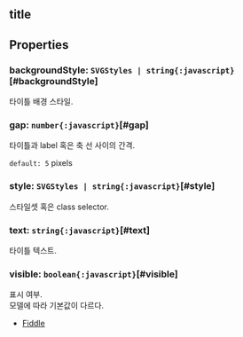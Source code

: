 ## title

## Properties

### backgroundStyle: `SVGStyles | string{:javascript}`[#backgroundStyle]
타이틀 배경 스타일.  

### gap: `number{:javascript}`[#gap]
타이틀과 label 혹은 축 선 사이의 간격.

  
`default: 5` pixels 

### style: `SVGStyles | string{:javascript}`[#style]
스타일셋 혹은 class selector.  

### text: `string{:javascript}`[#text]
타이틀 텍스트.  

### visible: `boolean{:javascript}`[#visible]
표시 여부.\
모델에 따라 기본값이 다르다.
- [Fiddle](https:/jsfiddle.net/gh/get/library/pure/realgrid/realchart-demo/tree/master/common/visible)  
